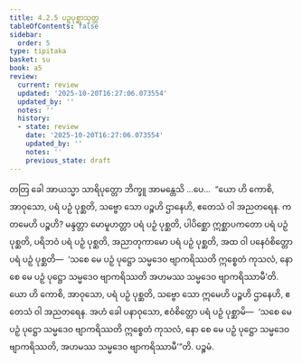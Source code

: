 ```yaml
---
title: 4.2.5 ပဉှပုစ္ဆာသုတ္တ
tableOfContents: false
sidebar:
  order: 5
type: tipitaka
basket: su
book: a5
review:
  current: review
  updated: '2025-10-20T16:27:06.073554'
  updated_by: ''
  notes: ''
  history:
  - state: review
    date: '2025-10-20T16:27:06.073554'
    updated_by: ''
    notes: ''
    previous_state: draft
---
```



<DynamicBreadcrumb />


<ReviewStatus review={frontmatter.review} showDetails={true} />

<HypothesisAnnotation frontmatter={frontmatter} />

<Division number="165" book="a5" e="ch" v="16" p="168">

<Paragraph number="949" book="a5">
တတြ ခေါ အာယသ္မာ သာရိပုတ္တော ဘိက္ခူ အာမန္တေသိ …ပေ…  “ယော ဟိ ကောစိ, အာဝုသော, ပရံ ပဉှံ ပုစ္ဆတိ, သဗ္ဗော သော ပဉ္စဟိ ဌာနေဟိ, ဧတေသံ ဝါ အညတရေန. ကတမေဟိ ပဉ္စဟိ? မန္ဒတ္တာ မောမူဟတ္တာ ပရံ ပဉှံ ပုစ္ဆတိ, ပါပိစ္ဆော ဣစ္ဆာပကတော ပရံ ပဉှံ ပုစ္ဆတိ, ပရိဘဝံ ပရံ ပဉှံ ပုစ္ဆတိ, အညာတုကာမော ပရံ ပဉှံ ပုစ္ဆတိ, အထ ဝါ ပနေဝံစိတ္တော ပရံ ပဉှံ ပုစ္ဆတိ—  ‘သစေ မေ ပဉှံ ပုဋ္ဌော သမ္မဒေဝ ဗျာကရိဿတိ ဣစ္စေတံ ကုသလံ, နော စေ မေ ပဉှံ ပုဋ္ဌော သမ္မဒေဝ ဗျာကရိဿတိ အဟမဿ သမ္မဒေဝ ဗျာကရိဿာမီ’တိ. ယော ဟိ ကောစိ, အာဝုသော, ပရံ ပဉှံ ပုစ္ဆတိ, သဗ္ဗော သော ဣမေဟိ ပဉ္စဟိ ဌာနေဟိ, ဧတေသံ ဝါ အညတရေန. အဟံ ခေါ ပနာဝုသော, ဧဝံစိတ္တော ပရံ ပဉှံ ပုစ္ဆာမိ—  ‘သစေ မေ ပဉှံ ပုဋ္ဌော သမ္မဒေဝ ဗျာကရိဿတိ ဣစ္စေတံ ကုသလံ, နော စေ မေ ပဉှံ ပုဋ္ဌော သမ္မဒေဝ ဗျာကရိဿတိ, အဟမဿ သမ္မဒေဝ ဗျာကရိဿာမီ’”တိ.

</Paragraph>
</Division>

<Paragraph number="950" type="center" book="a5">
ပဉ္စမံ.
</Paragraph>